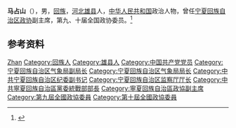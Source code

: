{{Otheruses|other=名为马占山的其他人物|马占山}}

'''马占山'''（{{bd|1943年|5月|2016年|5月7日}}），男，[[回族|回族]]，[[河北|河北]][[雄县|雄县]]人，[[中华人民共和国|中华人民共和国]]政治人物，曾任[[宁夏回族自治区政协|宁夏回族自治区政协]]副主席，第九、十届全国政协委员。<ref>{{Cite book|title=中华人民共和国职官志|author=何虎生, 李耀东, 向常福主编|publisher=中国社会出版社|year=2003|isbn=9787800883934|location=北京|pages=}}</ref>

== 参考资料 ==
{{reflist}}

{{中国人物小作品}}

{{Authority control}}
{{DEFAULTSORT:Ma马}}
[[Category:马姓|Zhan]]
[[Category:回族人|Category:回族人]]
[[Category:雄县人|Category:雄县人]]
[[Category:中国共产党党员|Category:中国共产党党员]]
[[Category:宁夏回族自治区气象局副局长|Category:宁夏回族自治区气象局副局长]]
[[Category:宁夏回族自治区气象局局长|Category:宁夏回族自治区气象局局长]]
[[Category:中共宁夏回族自治区纪委副书记|Category:中共宁夏回族自治区纪委副书记]]
[[Category:宁夏回族自治区监察厅厅长|Category:宁夏回族自治区监察厅厅长]]
[[Category:中共寧夏回族自治區黨委統戰部部長|Category:中共寧夏回族自治區黨委統戰部部長]]
[[Category:寧夏回族自治區政協副主席|Category:寧夏回族自治區政協副主席]]
[[Category:第九屆全國政協委員|Category:第九屆全國政協委員]]
[[Category:第十屆全國政協委員|Category:第十屆全國政協委員]]